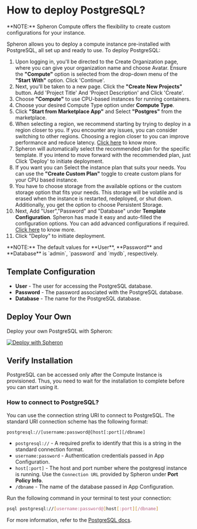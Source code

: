 
# How to deploy PostgreSQL?

<VideoPlayer embedId="6zKjyOFzafY" />

<Callout type="info">
  **NOTE:** Spheron Compute offers the flexibility to create custom
  configurations for your instance.
</Callout>

Spheron allows you to deploy a compute instance pre-installed with PostgreSQL, all set up and ready to use.
To deploy PostgreSQL:

1. Upon logging in, you'll be directed to the Create Organization page, where you can give your organization name and choose Avatar. Ensure the **"Compute"** option is selected from the drop-down menu of the **"Start With"** option. Click 'Continue'. 
2. Next, you'll be taken to a new page. Click the **"Create New Projects"** button. Add 'Project Title' And 'Project Description' and Click 'Create'.
3. Choose **"Compute"** to use CPU-based instances for running containers.
4. Choose your desired Compute Type option under **Compute Type**.
5. Click **"Start from Marketplace App"** and Select **"Postgres"** from the marketplace.
6. When selecting a region, we recommend starting by trying to deploy in a region closer to you. If you encounter any issues, you can consider switching to other regions. Choosing a region closer to you can improve performance and reduce latency. [Click here](/compute/cluster/compute/#region) to know more.
7. Spheron will automatically select the recommended plan for the specific template. If you intend to move forward with the recommended plan, just Click 'Deploy' to initiate deployment.
8. If you want you can Select the instance plan that suits your needs. You can use the **"Create Custom Plan"** toggle to create custom plans for your CPU based instance.
9. You have to choose storage from the available options or the custom storage option that fits your needs. This storage will be volatile and is erased when the instance is restarted, redeployed, or shut down. Additionally, you get the option to choose Persistent Storage.
10. Next, Add "User","Password" and "Database" under **Template Configuration**. Spheron has made it easy and auto-filled the configuration options. You can add advanced configurations if required. [Click here](/compute/cluster/compute/#advance-configuration-1) to know more.
11. Click "Deploy" to initiate deployment.

<Callout type="info">
  **NOTE:** The default values for **User**, **Password** and **Database** is
  `admin`, `password` and `mydb`, respectively.
</Callout>

## Template Configuration

- **User** - The user for accessing the PostgreSQL database.
- **Password** - The password associated with the PostgreSQL database.
- **Database** - The name for the PostgreSQL database.

## Deploy Your Own

Deploy your own PostgreSQL with Spheron:

[![Deploy with Spheron](https://bafybeihxqi3jlv6cy2ogh6jjljinntisolbspxcrbgykyv6e5xyzujl3aa.ipfs.sphn.link/spheron-deploy.svg)](https://app.spheron.network/#/compute/marketplace?template=Postgres)

## Verify Installation

PostgreSQL can be accessed only after the Compute Instance is provisioned.
Thus, you need to wait for the installation to complete before you can start using it.

### How to connect to PostgreSQL?

You can use the connection string URI to connect to PostgreSQL.
The standard URI connection scheme has the following format:

```
postgresql://[username:password@]host[:port][/dbname]
```

- `postgresql://` - A required prefix to identify that this is a string in the standard connection format.
- `username:password` - Authentication credentials passed in App Configuration.
- `host[:port]` - The host and port number where the postgresql instance is running. Use the `Connection URL` provided by Spheron under **Port Policy Info**.
- `/dbname` - The name of the database passed in App Configuration.

Run the following command in your terminal to test your connection:

```sh
psql postgresql://[username:password@]host[:port][/dbname]
```

For more information, refer to the [PostgreSQL docs](https://www.postgresql.org/docs/current/app-psql.html).

<Navigation name="Deploy PostgreSQL" />
